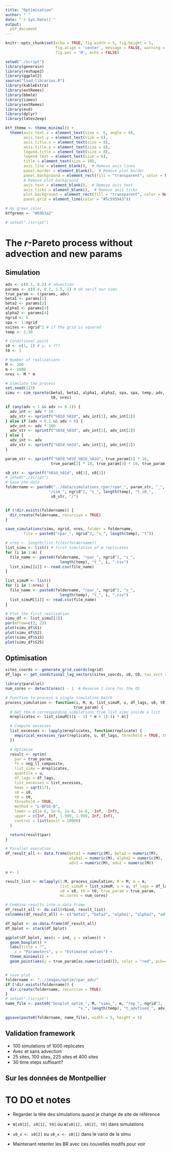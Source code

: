 ```yaml
---
title: "Optimisation"
author: " "
date: "`r Sys.Date()`" 
output:
  pdf_document
---
```


```r
knitr::opts_chunk$set(echo = TRUE, fig.width = 5, fig.height = 5,
                      fig.align = 'center', message = FALSE, warning = FALSE,
                      fig.pos = 'H', echo = FALSE)

```


```r
setwd("./script")
library(generain) 
library(reshape2)
library(ggplot2)
source("load_libraries.R")
library(kableExtra)
library(extRemes)
library(bbmle)
library(ismev)
library(extRemes)
library(evd)
library(dplyr)
library(latex2exp)

btf_theme <- theme_minimal() +
  theme(axis.text.x = element_text(size =  6, angle = 0),
        axis.text.y = element_text(size = 6),
        axis.title.x = element_text(size = 8),
        axis.title.y = element_text(size = 8),
        legend.title = element_text(size = 8),
        legend.text = element_text(size = 6),
        title = element_text(size = 10),
        axis.line = element_blank(),  # Remove axis lines
        panel.border = element_blank(),  # Remove plot border
        panel.background = element_rect(fill = "transparent", color = NA),
        # Remove plot background
        axis.text = element_blank(),  # Remove axis text
        axis.ticks = element_blank(),  # Remove axis ticks
        plot.background = element_rect(fill = "transparent", color = NA),
        panel.grid = element_line(color = "#5c595943"))

# my green color
btfgreen <- "#69b3a2"

# setwd("./script")
```



# The $r$-Pareto process without advection and new params

## Simulation

```r
adv <- c(0.1, 0.2) # advection
params <- c(0.4, 0.2, 1.5, 1) # ok verif sur simu
true_param <- c(params, adv)
beta1 <- params[1]
beta2 <- params[2]
alpha1 <- params[3]
alpha2 <- params[4]
ngrid <- 5
spa <- 1:ngrid
nsites <- ngrid^2 # if the grid is squared
temp <- 1:30

# Conditional point
s0 <- c(1, 1) # y, x ???
t0 <- 1

# Number of realizations
M <- 100
m <- 1000
nres <- M * m

# Simulate the process
set.seed(123)
simu <- sim_rpareto(beta1, beta2, alpha1, alpha2, spa, spa, temp, adv, s0,
                    t0, nres)

if (any(adv < 1 && adv >= 0.1)) {
  adv_int <- adv * 10
  adv_str <- sprintf("%02d_%02d", adv_int[1], adv_int[2])
} else if (adv < 0.1 && adv > 0) {
  adv_int <- adv * 100
  adv_str <- sprintf("%03d_%03d", adv_int[1], adv_int[2])
} else {
  adv_int <- adv
  adv_str <- sprintf("%02d_%02d", adv_int[1], adv_int[2])
}

param_str <- sprintf("%02d_%02d_%02d_%02d", true_param[1] * 10,
                    true_param[2] * 10, true_param[3] * 10, true_param[4] * 10)

s0_str <- sprintf("%01d_%01d", s0[1], s0[2])
# setwd("./script")
# Save the data
foldername <- paste0("../data/simulations_rpar/rpar_", param_str, "_", adv_str,
                   "/sim_", ngrid^2, "s_", length(temp), "t_s0_",
                    s0_str, "/")


if (!dir.exists(foldername)) {
  dir.create(foldername, recursive = TRUE)
}

save_simulations(simu, ngrid, nres, folder = foldername,
        file = paste0("rpar_", ngrid^2, "s_", length(temp), "t"))

# nres <- length(list.files(foldername))
list_simu <- list() # first simulation of m replicates
for (i in 1:m) {
  file_name <- paste0(foldername, "rpar_", ngrid^2, "s_",
                        length(temp), "t_", i, ".csv")
  list_simu[[i]] <- read.csv(file_name)
}

list_simuM <- list()
for (i in 1:nres) {
  file_name <- paste0(foldername, "rpar_", ngrid^2, "s_",
                        length(temp), "t_", i, ".csv")
  list_simuM[[i]] <- read.csv(file_name)
}

# Plot the first realization
simu_df <- list_simu[[2]]
par(mfrow=c(2, 2))
plot(simu_df$S1)
plot(simu_df$S2)
plot(simu_df$S15)
plot(simu_df$S25)
```

## Optimisation

```r
sites_coords <- generate_grid_coords(ngrid)
df_lags <- get_conditional_lag_vectors(sites_coords, s0, t0, tau_vect = 0:10)
```

```r
library(parallel)
num_cores <- detectCores() - 1  # Reserve 1 core for the OS

# Function to process a single simulation batch
process_simulation <- function(i, M, m, list_simuM, u, df_lags, s0, t0, 
                              true_param) {
  # Get the m corresponding simulations from list_simu inside a list
  mreplicates <- list_simuM[((i - 1) * m + 1):(i * m)]

  # Compute excesses
  list_excesses <- lapply(mreplicates, function(replicate) {
    empirical_excesses_rpar(replicate, u, df_lags, threshold = TRUE, t0 = t0)
  })

  # Optimize
  result <- optim(
    par = true_param,
    fn = neg_ll_composite,
    list_simu = mreplicates,
    quantile = u,
    df_lags = df_lags,
    list_excesses = list_excesses,
    hmax = sqrt(17),
    s0 = s0,
    t0 = t0,
    threshold = TRUE,
    method = "L-BFGS-B",
    lower = c(1e-6, 1e-6, 1e-6, 1e-6, -Inf, -Inf),
    upper = c(Inf, Inf, 1.999, 1.999, Inf, Inf),
    control = list(maxit = 10000)
  )

  return(result$par)
}

# Parallel execution
df_result_all <- data.frame(beta1 = numeric(M), beta2 = numeric(M),
                            alpha1 = numeric(M), alpha2 = numeric(M),
                            adv1 = numeric(M), adv2 = numeric(M))

u <- 1

result_list <- mclapply(1:M, process_simulation, M = M, m = m,
                        list_simuM = list_simuM, u = u, df_lags = df_lags,
                        s0 = s0, t0 = t0, true_param = true_param,
                        mc.cores = num_cores)

# Combine results into a data frame
df_result_all <- do.call(rbind, result_list)
colnames(df_result_all) <- c("beta1", "beta2", "alpha1", "alpha2", "adv1", "adv2")

df_bplot <- as.data.frame(df_result_all)
df_bplot <- stack(df_bplot)

ggplot(df_bplot, aes(x = ind, y = values)) +
  geom_boxplot() +
  labs(title = "",
    x = "Parameters", y = "Estimated values") +
  theme_minimal() +
  geom_point(aes(y = true_param[as.numeric(ind)]), color = "red", pch=4) 


# save plot
foldername <- "../images/optim/rpar_adv/"
if (!dir.exists(foldername)) {
  dir.create(foldername, recursive = TRUE)
}
# setwd("./script")
name_file <- paste0("boxplot_optim_", M, "simu_", m, "rep_", ngrid^2,
                                "s_", length(temp), "t_advfixed_", adv_str, ".png")

ggsave(paste0(foldername, name_file), width = 5, height = 5)

```



## Validation framework

 - 100 simulations of 1000 replicates
 - Avec et sans advection
 - 25 sites, 100 sites, 225 sites et 400 sites
 - 30 time steps suffisant?

## Sur les données de Montpellier



# TO DO et notes 

- Regarder la tête des simulations quand je change de site de référence

- `W[s0[2], s0[1], t0]` ou `W[s0[1], s0[2], t0]` dans simulations

- `s0_x <- s0[2]` ou `s0_x <- s0[1]` dans le vario de la simu

- Maintenant retenter les BR avec ces nouvelles modifs pour voir
